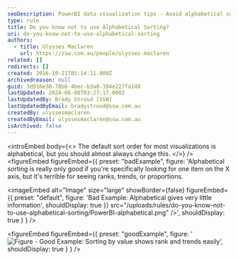 ```yaml
---
seoDescription: PowerBI data visualization tips - Avoid alphabetical sorting, which is limited and lacks insight into ranks, trends, or proportions.
type: rule
title: Do you know not to use Alphabetical Sorting?
uri: do-you-know-not-to-use-alphabetical-sorting
authors:
  - title: Ulysses Maclaren
    url: https://ssw.com.au/people/ulysses-maclaren
related: []
redirects: []
created: 2016-10-21T05:14:11.000Z
archivedreason: null
guid: 3d916e30-78b6-4bec-b3a8-394e227fa148
lastUpdated: 2024-06-08T03:27:17.000Z
lastUpdatedBy: Brady Stroud [SSW]
lastUpdatedByEmail: bradystroud@ssw.com.au
createdBy: ulyssesmaclaren
createdByEmail: ulyssesmaclaren@ssw.com.au
isArchived: false
---
```


<introEmbed
  body={<>
The default sort order for most visualizations is alphabetical, but you should almost always change this.
  </>}
/>
<figureEmbed figureEmbed={{
  preset: "badExample",
  figure: 'Alphabetical sorting is really only good if you\'re specifically looking for one item on the X axis, but it\'s terrible for seeing ranks, trends, or proportions.

<imageEmbed
  alt="Image"
  size="large"
  showBorder={false}
  figureEmbed={{
    preset: "default",
    figure: \'Bad Example: Alphabetical gives very little information\',
    shouldDisplay: true
  }}
  src="/uploads/rules/do-you-know-not-to-use-alphabetical-sorting/PowerBI-alphabetical.png"
/>',
  shouldDisplay: true
} } />


<figureEmbed figureEmbed={{
  preset: "goodExample",
  figure: '![Figure - Good Example: Sorting by value shows rank and trends easily](/uploads/rules/do-you-know-not-to-use-alphabetical-sorting/PowerBI-non-aphabetical.png)',
  shouldDisplay: true
} } />
